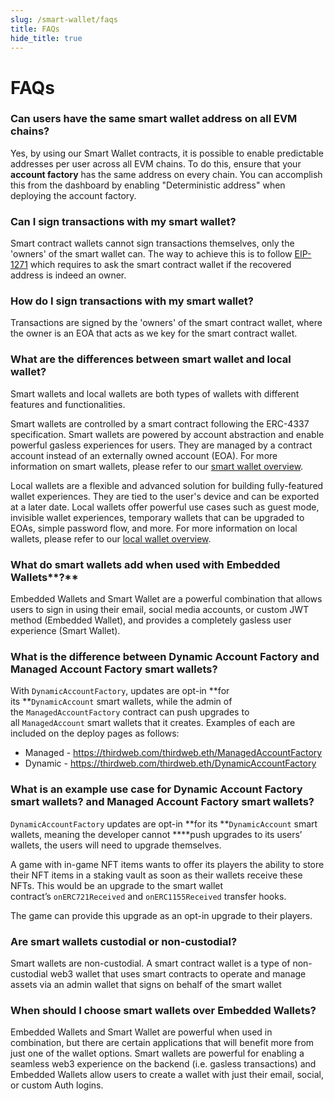 ```yaml
---
slug: /smart-wallet/faqs
title: FAQs
hide_title: true
---
```


# FAQs

### Can users have the same smart wallet address on all EVM chains?

Yes, by using our Smart Wallet contracts, it is possible to enable predictable addresses per user across all EVM chains. To do this, ensure that your **account factory** has the same address on every chain. You can accomplish this from the dashboard by enabling "Deterministic address" when deploying the account factory.

### Can I sign transactions with my smart wallet?

Smart contract wallets cannot sign transactions themselves, only the 'owners' of the smart wallet can. The way to achieve this is to follow [EIP-1271](https://eips.ethereum.org/EIPS/eip-1271) which requires to ask the smart contract wallet if the recovered address is indeed an owner.

### How do I sign transactions with my smart wallet?

Transactions are signed by the 'owners' of the smart contract wallet, where the owner is an EOA that acts as we key for the smart contract wallet.

### What are the differences between smart wallet and local wallet?

Smart wallets and local wallets are both types of wallets with different features and functionalities.

Smart wallets are controlled by a smart contract following the ERC-4337 specification. Smart wallets are powered by account abstraction and enable powerful gasless experiences for users. They are managed by a contract account instead of an externally owned account (EOA). For more information on smart wallets, please refer to our [smart wallet overview](https://portal.thirdweb.com/smart-wallet).

Local wallets are a flexible and advanced solution for building fully-featured wallet experiences. They are tied to the user's device and can be exported at a later date. Local wallets offer powerful use cases such as guest mode, invisible wallet experiences, temporary wallets that can be upgraded to EOAs, simple password flow, and more. For more information on local wallets, please refer to our [local wallet overview](https://portal.thirdweb.com/wallet/local-wallet).

### What do smart wallets add when used with Embedded Wallets**?**

Embedded Wallets and Smart Wallet are a powerful combination that allows users to sign in using their email, social media accounts, or custom JWT method (Embedded Wallet), and provides a completely gasless user experience (Smart Wallet).

### What is the difference between Dynamic Account Factory and Managed Account Factory smart wallets?

With `DynamicAccountFactory`, updates are opt-in **for its **`DynamicAccount` smart wallets, while the admin of the `ManagedAccountFactory` contract can push upgrades to all `ManagedAccount` smart wallets that it creates. Examples of each are included on the deploy pages as follows:

- Managed - https://thirdweb.com/thirdweb.eth/ManagedAccountFactory
- Dynamic - https://thirdweb.com/thirdweb.eth/DynamicAccountFactory

### What is an example use case for Dynamic Account Factory smart wallets? and Managed Account Factory smart wallets?

`DynamicAccountFactory` updates are opt-in **for its **`DynamicAccount` smart wallets, meaning the developer cannot \*\*\*\*push upgrades to its users’ wallets, the users will need to upgrade themselves.

A game with in-game NFT items wants to offer its players the ability to store their NFT items in a staking vault as soon as their wallets receive these NFTs. This would be an upgrade to the smart wallet contract’s `onERC721Received` and `onERC1155Received` transfer hooks.

The game can provide this upgrade as an opt-in upgrade to their players.

### Are smart wallets custodial or non-custodial?

Smart wallets are non-custodial. A smart contract wallet is a type of non-custodial web3 wallet that uses smart contracts to operate and manage assets via an admin wallet that signs on behalf of the smart wallet

### When should I choose smart wallets over Embedded Wallets?

Embedded Wallets and Smart Wallet are powerful when used in combination, but there are certain applications that will benefit more from just one of the wallet options. Smart wallets are powerful for enabling a seamless web3 experience on the backend (i.e. gasless transactions) and Embedded Wallets allow users to create a wallet with just their email, social, or custom Auth logins.
